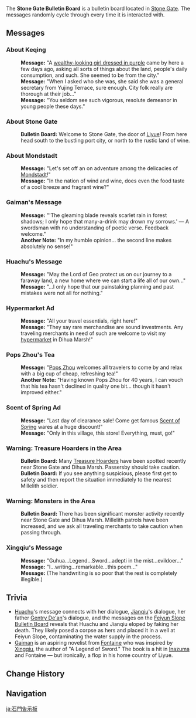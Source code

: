 {{Location Infobox
|image        = Stone Gate Bulletin Board.png
|type         = Point of Interest
|type2        = Bulletin Board
|region       = Liyue
|area         = Bishui Plain
|subarea      = Stone Gate
}}
{{Description|This is the Stone Gate Bulletin Board. You can find notices and messages from passersby posted here.}}
The '''Stone Gate Bulletin Board''' is a bulletin board located in [[Stone Gate]]. The messages randomly cycle through every time it is interacted with.

==Messages==
<!--
Please use the source code when adding to keep the Bulletin Board in alphabetical order.
-->
{{Dialogue Start}}
<!--Messages: A -->
===About Keqing===
:'''Message:''' "A [[Keqing|wealthy-looking girl dressed in purple]] came by here a few days ago, asking all sorts of things about the land, people's daily consumption, and such. She seemed to be from the city."
:'''Message:''' "When I asked who she was, she said she was a general secretary from Yujing Terrace, sure enough. City folk really are thorough at their job..."
:'''Message:''' "You seldom see such vigorous, resolute demeanor in young people these days."

===About Stone Gate===
:'''Bulletin Board:''' Welcome to Stone Gate, the door of [[Liyue]]! From here head south to the bustling port city, or north to the rustic land of wine.

===About Mondstadt===
:'''Message:''' "Let's set off an on adventure among the delicacies of [[Mondstadt]]!"
:'''Message:''' "In the nation of wind and wine, does even the food taste of a cool breeze and fragrant wine?"
<!--Messages: B -->
<!--Messages: C -->
<!--Messages: D -->
<!--Messages: E -->
<!--Messages: F -->
<!--Messages: G -->
===Gaiman's Message===
{{See also|Gaiman}}
:'''Message:''' "'The gleaming blade reveals scarlet rain in forest shadows; I only hope that many-a-drink may drown my sorrows.' &mdash; A swordsman with no understanding of poetic verse. Feedback welcome."
:'''Another Note:''' "In my humble opinion... the second line makes absolutely no sense!"

<!--Messages: H -->
===Huachu's Message===
{{See also|Huachu}}
:'''Message:''' "May the Lord of Geo protect us on our journey to a faraway land, a new home where we can start a life all of our own..."
:'''Message:''' "...I only hope that our painstaking planning and past mistakes were not all for nothing."

===Hypermarket Ad===
:'''Message:''' "All your travel essentials, right here!"
:'''Message:''' "They say rare merchandise are sound investments. Any traveling merchants in need of such are welcome to visit my [[hypermarket]] in Dihua Marsh!"
<!--Messages: I -->
<!--Messages: J -->
<!--Messages: K -->
<!--Messages: L -->
<!--Messages: M -->
<!--Messages: N -->
<!--Messages: O -->
<!--Messages: P -->
===Pops Zhou's Tea===
:'''Message:''' "[[Pops Zhou]] welcomes all travelers to come by and relax with a big cup of cheap, refreshing tea!"
:'''Another Note:''' "Having known Pops Zhou for 40 years, I can vouch that his tea hasn't declined in quality one bit... though it hasn't improved either."

<!--Messages: Q -->
<!--Messages: R -->
<!--Messages: S -->
===Scent of Spring Ad===
:'''Message:''' "Last day of clearance sale! Come get famous [[Ying'er|Scent of Spring]] wares at a huge discount!"
:'''Message:''' "Only in this village, this store! Everything, must, go!"

<!--Messages: T -->
<!--Messages: U -->
<!--Messages: V -->
<!--Messages: W -->
===Warning: Treasure Hoarders in the Area===
:'''Bulletin Board:''' Many [[Treasure Hoarders]] have been spotted recently near Stone Gate and Dihua Marsh. Passersby should take caution.
:'''Bulletin Board:''' If you see anything suspicious, please first get to safety and then report the situation immediately to the nearest Millelith soldier.

===Warning: Monsters in the Area===
:'''Bulletin Board:''' There has been significant monster activity recently near Stone Gate and Dihua Marsh. Millelith patrols have been increased, and we ask all traveling merchants to take caution when passing through.
<!--Messages: X -->
===Xingqiu's Message===
{{See also|Xingqiu}}
:'''Message:''' "Guhua...Legend...Sword...adepti in the mist...evildoer..."
:'''Message:''' "I...writing...remarkable...this poem..."
:'''Message:''' (The handwriting is so poor that the rest is completely illegible.)

<!--Messages: Y -->
<!--Messages: Z -->
{{Dialogue End}}

==Trivia==
* [[Huachu]]'s message connects with her dialogue,  [[Jianqiu]]'s dialogue, her father [[Gentry De'an]]'s dialogue, and the messages on the [[Feiyun Slope Bulletin Board]] reveals that Huachu and Jianqiu eloped by faking her death. They likely posed a corpse as hers and placed it in a well at Feiyun Slope, contaminating the water supply in the process.
* [[Gaiman]] is an aspiring novelist from [[Fontaine]] who was inspired by [[Xingqiu]], the author of "A Legend of Sword." The book is a hit in [[Inazuma]] and Fontaine &mdash; but ironically, a flop in his home country of Liyue.

==Change History==
{{Change History|1.0}}

==Navigation==
{{PoI Navbox|Liyue}}

[[ja:石門告示板]]